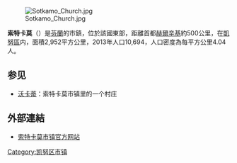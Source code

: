[[File:Sotkamo_Church.jpg|thumb]]

'''索特卡莫'''（{{lang-fi|Sotkamo}}）是[[芬蘭|芬蘭]]的市鎮，位於該國東部，距離首都[[赫爾辛基|赫爾辛基]]約500公里，在[[凱努區|凱努區]]内，面積2,952平方公里，2013年人口10,694，人口密度為每平方公里4.04人。

== 参见 ==
* [[沃卡蒂|沃卡蒂]]：索特卡莫市镇里的一个村庄

==外部連結==
{{commonscat|Sotkamo}}
* [https://www.sotkamo.fi/ 索特卡莫市镇官方网站] {{Wayback|url=https://www.sotkamo.fi/ |date=20210225164615 }} {{fi}}

{{Finland-geo-stub}}
[[Category:凯努区市镇|Category:凯努区市镇]]